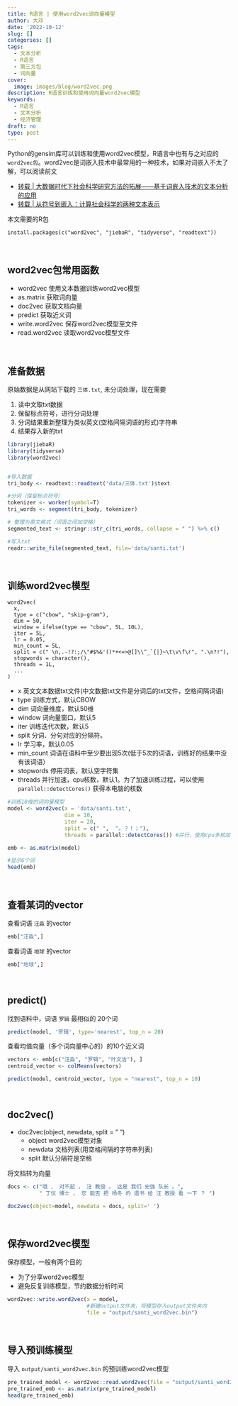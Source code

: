 ```yaml
---
title: R语言 | 使用word2vec词向量模型
author: 大邓
date: '2022-10-12'
slug: []
categories: []
tags:
  - 文本分析
  - R语言
  - 第三方包
  - 词向量
cover:
  image: images/blog/word2vec.png
description: R语言训练和使用词向量word2vec模型
keywords:
  - R语言
  - 文本分析
  - 经济管理
draft: no
type: post
---
```


Python的gensim库可以训练和使用word2vec模型，R语言中也有与之对应的``word2vec包``。word2vec是词嵌入技术中最常用的一种技术，如果对词嵌入不太了解，可以阅读前文

- [转载 | 大数据时代下社会科学研究方法的拓展——基于词嵌入技术的文本分析的应用](https://hidadeng.github.io/blog/wordembeddingsinsocialscience/)
- [转载 | 从符号到嵌入：计算社会科学的两种文本表示](https://hidadeng.github.io/blog/from_sysbol_to_embeddings_in_computational_social_science/)



本文需要的R包


```
install.packages(c("word2vec", "jiebaR", "tidyverse", "readtext"))
```


<br>

## word2vec包常用函数
- word2vec	使用文本数据训练word2vec模型
- as.matrix  获取词向量
- doc2vec  获取文档向量
- predict 获取近义词
- write.word2vec	保存word2vec模型至文件
- read.word2vec	  读取word2vec模型文件




<br>

## 准备数据

原始数据是从网站下载的 ``三体.txt``, 未分词处理，现在需要

1. 读中文取txt数据
2. 保留标点符号，进行分词处理
3. 分词结果重新整理为类似英文(空格间隔词语的形式)字符串
4. 结果存入新的txt


```r
library(jiebaR)
library(tidyverse)
library(word2vec)


#导入数据
tri_body <- readtext::readtext('data/三体.txt')$text 

#分词（保留标点符号）
tokenizer <- worker(symbol=T)
tri_words <- segment(tri_body, tokenizer)

# 整理为英文格式（词语之间加空格）
segmented_text <- stringr::str_c(tri_words, collapse = " ") %>% c()

#写入txt
readr::write_file(segmented_text, file='data/santi.txt')
```


<br>

## 训练word2vec模型


```
word2vec(
  x,
  type = c("cbow", "skip-gram"),
  dim = 50,
  window = ifelse(type == "cbow", 5L, 10L),
  iter = 5L,
  lr = 0.05,
  min_count = 5L,
  split = c(" \n,.-!?:;/\"#$%&'()*+<=>@[]\\^_`{|}~\t\v\f\r", ".\n?!"),
  stopwords = character(),
  threads = 1L,
  ...
)
```


- x 英文文本数据txt文件(中文数据txt文件是分词后的txt文件，空格间隔词语)
- type 训练方式，默认CBOW
- dim 词向量维度，默认50维
- window 词向量窗口，默认5
- iter 训练迭代次数，默认5
- split 分词、分句对应的分隔符。
- lr 学习率，默认0.05
- min_count 词语在语料中至少要出现5次(低于5次的词语，训练好的结果中没有该词语）
- stopwords 停用词表，默认空字符集
- threads  并行加速，cpu核数，默认1。为了加速训练过程，可以使用 ``parallel::detectCores()`` 获得本电脑的核数



```r
#训练10维的词向量模型
model <- word2vec(x = 'data/santi.txt', 
                  dim = 10,  
                  iter = 20, 
                  split = c(" ",  "。？！；"),
                  threads = parallel::detectCores()) #并行，使用cpu多核加速

emb <- as.matrix(model)

#显示6个词
head(emb)
```



<br>

## 查看某词的vector

查看词语 ``汪淼`` 的vector

```r
emb["汪淼",]
```


查看词语 ``地球`` 的vector

```r
emb["地球",]
```

<br>

## predict()

找到语料中，词语 ``罗辑`` 最相似的 20个词

```r
predict(model, '罗辑', type='nearest', top_n = 20)
```


查看均值向量（多个词向量中心的）的10个近义词


```r
vectors <- emb[c("汪淼", "罗辑", "叶文洁"), ]
centroid_vector <- colMeans(vectors)

predict(model, centroid_vector, type = "nearest", top_n = 10)
```

<br>


## doc2vec()

- doc2vec(object, newdata, split = " ")
  - object word2vec模型对象
  - newdata 文档列表(用空格间隔的字符串列表)
  - split 默认分隔符是空格
  
将文档转为向量

```r
docs <- c("哦 ， 对不起 ， 汪 教授 。 这是 我们 史强 队长 。", 
          " 丁仪 博士 ， 您 能否 把 杨冬 的 遗书 给 汪 教授 看 一下 ？ ")

doc2vec(object=model, newdata = docs, split=' ')
```


<br>

## 保存word2vec模型

保存模型，一般有两个目的

- 为了分享word2vec模型
- 避免反复训练模型，节约数据分析时间


```r
word2vec::write.word2vec(x = model, 
                         #新建output文件夹，将模型存入output文件夹内
                         file = "output/santi_word2vec.bin")
```



<br>

## 导入预训练模型

导入 ``output/santi_word2vec.bin`` 的预训练word2vec模型


```r
pre_trained_model <- word2vec::read.word2vec(file = "output/santi_word2vec.bin")
pre_trained_emb <- as.matrix(pre_trained_model)
head(pre_trained_emb)
```









